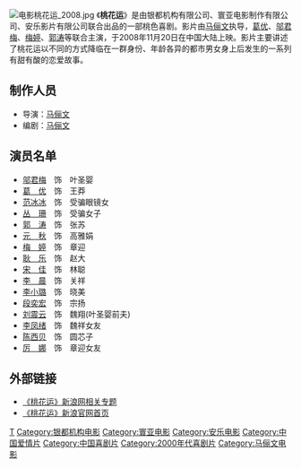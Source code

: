 [[File:电影桃花运_2008.jpg|right]]
《'''桃花运'''》是由银都机构有限公司、寰亚电影制作有限公司、安乐影片有限公司联合出品的一部桃色喜剧。影片由[[马俪文|马俪文]]执导，[[葛优|葛优]]、[[邬君梅|邬君梅]]、[[梅婷|梅婷]]、[[郭涛|郭涛]]等联合主演，于2008年11月20日在中国大陆上映。影片主要讲述了桃花运以不同的方式降临在一群身份、年龄各异的都市男女身上后发生的一系列有甜有酸的恋爱故事。

== 制作人员 ==
*导演：[[马俪文|马俪文]]
*编剧：[[马俪文|马俪文]]

== 演员名单 ==
*[[邬君梅|邬君梅]]　饰　叶圣婴
*[[葛优|葛　优]]　饰　王莽 
*[[范冰冰|范冰冰]]　饰　受骗眼镜女 
*[[丛珊|丛　珊]]　饰　受骗女子
*[[郭涛|郭　涛]]　饰　张苏
*[[元秋|元　秋]]　饰　高雅娟 
*[[梅婷|梅　婷]]　饰　章迎 
*[[耿乐|耿　乐]]　饰　赵大
*[[宋佳|宋　佳]]　饰　林聪　 
*[[李晨_(演员)|李　晨]]　饰　关祥　 
*[[李小璐|李小璐]]　饰　晓美
*[[段奕宏|段奕宏]]　饰　宗扬
*[[刘震云|刘震云]]　饰　魏翔(叶圣婴前夫)
*[[李凤绪|李凤绪]]　饰　魏祥女友
*[[陈西贝|陈西贝]]　饰　圆芯子
*[[厉　娜|厉　娜]]　饰　章迎女友

== 外部链接 ==
*[http://ent.sina.com.cn/f/taohuayun/ 《桃花运》新浪网相关专题] {{Wayback|url=http://ent.sina.com.cn/f/taohuayun/ |date=20110714112818 }}
*[https://web.archive.org/web/20110905030838/http://taohuayun.ent.sina.com.cn/ 《桃花运》新浪官网首页]


{{中国电影小作品}}

[[Category:2008年中国电影作品|T]]
[[Category:银都机构电影|Category:银都机构电影]]
[[Category:寰亚电影|Category:寰亚电影]]
[[Category:安乐电影|Category:安乐电影]]
[[Category:中国爱情片|Category:中国爱情片]]
[[Category:中国喜剧片|Category:中国喜剧片]]
[[Category:2000年代喜剧片|Category:2000年代喜剧片]]
[[Category:马俪文电影|Category:马俪文电影]]